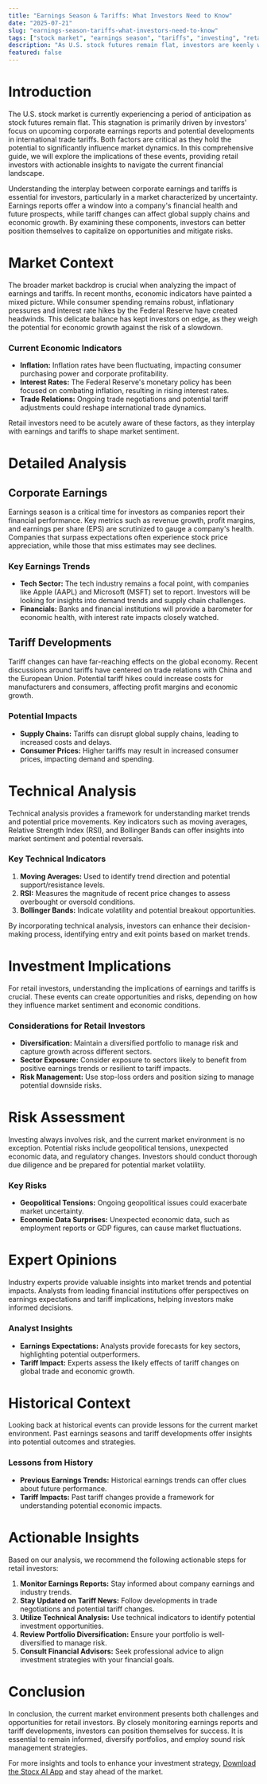 ```yaml
---
title: "Earnings Season & Tariffs: What Investors Need to Know"
date: "2025-07-21"
slug: "earnings-season-tariffs-what-investors-need-to-know"
tags: ["stock market", "earnings season", "tariffs", "investing", "retail investors", "financial analysis", "market trends", "investment strategy", "risk management", "economic indicators"]
description: "As U.S. stock futures remain flat, investors are keenly watching the developments in corporate earnings and potential tariff changes. This stagnation indicates a cautious market sentiment due to uncertainties. Corporate earnings reports are pivotal in assessing company health and growth prospects, while tariff developments could impact trade relations and economic growth. Retail investors should closely monitor these factors, as they could influence market dynamics significantly. Understanding the broader market context, analyzing specific events, and assessing potential risks can provide valuable insights for making informed investment decisions."
featured: false
---
```


# Introduction
The U.S. stock market is currently experiencing a period of anticipation as stock futures remain flat. This stagnation is primarily driven by investors' focus on upcoming corporate earnings reports and potential developments in international trade tariffs. Both factors are critical as they hold the potential to significantly influence market dynamics. In this comprehensive guide, we will explore the implications of these events, providing retail investors with actionable insights to navigate the current financial landscape.

Understanding the interplay between corporate earnings and tariffs is essential for investors, particularly in a market characterized by uncertainty. Earnings reports offer a window into a company's financial health and future prospects, while tariff changes can affect global supply chains and economic growth. By examining these components, investors can better position themselves to capitalize on opportunities and mitigate risks.

# Market Context
The broader market backdrop is crucial when analyzing the impact of earnings and tariffs. In recent months, economic indicators have painted a mixed picture. While consumer spending remains robust, inflationary pressures and interest rate hikes by the Federal Reserve have created headwinds. This delicate balance has kept investors on edge, as they weigh the potential for economic growth against the risk of a slowdown.

### Current Economic Indicators
- **Inflation:** Inflation rates have been fluctuating, impacting consumer purchasing power and corporate profitability.
- **Interest Rates:** The Federal Reserve's monetary policy has been focused on combating inflation, resulting in rising interest rates.
- **Trade Relations:** Ongoing trade negotiations and potential tariff adjustments could reshape international trade dynamics.

Retail investors need to be acutely aware of these factors, as they interplay with earnings and tariffs to shape market sentiment.

# Detailed Analysis
## Corporate Earnings
Earnings season is a critical time for investors as companies report their financial performance. Key metrics such as revenue growth, profit margins, and earnings per share (EPS) are scrutinized to gauge a company's health. Companies that surpass expectations often experience stock price appreciation, while those that miss estimates may see declines.

### Key Earnings Trends
- **Tech Sector:** The tech industry remains a focal point, with companies like Apple (AAPL) and Microsoft (MSFT) set to report. Investors will be looking for insights into demand trends and supply chain challenges.
- **Financials:** Banks and financial institutions will provide a barometer for economic health, with interest rate impacts closely watched.

## Tariff Developments
Tariff changes can have far-reaching effects on the global economy. Recent discussions around tariffs have centered on trade relations with China and the European Union. Potential tariff hikes could increase costs for manufacturers and consumers, affecting profit margins and economic growth.

### Potential Impacts
- **Supply Chains:** Tariffs can disrupt global supply chains, leading to increased costs and delays.
- **Consumer Prices:** Higher tariffs may result in increased consumer prices, impacting demand and spending.

# Technical Analysis
Technical analysis provides a framework for understanding market trends and potential price movements. Key indicators such as moving averages, Relative Strength Index (RSI), and Bollinger Bands can offer insights into market sentiment and potential reversals.

### Key Technical Indicators
1. **Moving Averages:** Used to identify trend direction and potential support/resistance levels.
2. **RSI:** Measures the magnitude of recent price changes to assess overbought or oversold conditions.
3. **Bollinger Bands:** Indicate volatility and potential breakout opportunities.

By incorporating technical analysis, investors can enhance their decision-making process, identifying entry and exit points based on market trends.

# Investment Implications
For retail investors, understanding the implications of earnings and tariffs is crucial. These events can create opportunities and risks, depending on how they influence market sentiment and economic conditions.

### Considerations for Retail Investors
- **Diversification:** Maintain a diversified portfolio to manage risk and capture growth across different sectors.
- **Sector Exposure:** Consider exposure to sectors likely to benefit from positive earnings trends or resilient to tariff impacts.
- **Risk Management:** Use stop-loss orders and position sizing to manage potential downside risks.

# Risk Assessment
Investing always involves risk, and the current market environment is no exception. Potential risks include geopolitical tensions, unexpected economic data, and regulatory changes. Investors should conduct thorough due diligence and be prepared for potential market volatility.

### Key Risks
- **Geopolitical Tensions:** Ongoing geopolitical issues could exacerbate market uncertainty.
- **Economic Data Surprises:** Unexpected economic data, such as employment reports or GDP figures, can cause market fluctuations.

# Expert Opinions
Industry experts provide valuable insights into market trends and potential impacts. Analysts from leading financial institutions offer perspectives on earnings expectations and tariff implications, helping investors make informed decisions.

### Analyst Insights
- **Earnings Expectations:** Analysts provide forecasts for key sectors, highlighting potential outperformers.
- **Tariff Impact:** Experts assess the likely effects of tariff changes on global trade and economic growth.

# Historical Context
Looking back at historical events can provide lessons for the current market environment. Past earnings seasons and tariff developments offer insights into potential outcomes and strategies.

### Lessons from History
- **Previous Earnings Trends:** Historical earnings trends can offer clues about future performance.
- **Tariff Impacts:** Past tariff changes provide a framework for understanding potential economic impacts.

# Actionable Insights
Based on our analysis, we recommend the following actionable steps for retail investors:

1. **Monitor Earnings Reports:** Stay informed about company earnings and industry trends.
2. **Stay Updated on Tariff News:** Follow developments in trade negotiations and potential tariff changes.
3. **Utilize Technical Analysis:** Use technical indicators to identify potential investment opportunities.
4. **Review Portfolio Diversification:** Ensure your portfolio is well-diversified to manage risk.
5. **Consult Financial Advisors:** Seek professional advice to align investment strategies with your financial goals.

# Conclusion
In conclusion, the current market environment presents both challenges and opportunities for retail investors. By closely monitoring earnings reports and tariff developments, investors can position themselves for success. It is essential to remain informed, diversify portfolios, and employ sound risk management strategies.

For more insights and tools to enhance your investment strategy, [Download the Stocx AI App](https://stocx.co) and stay ahead of the market.
